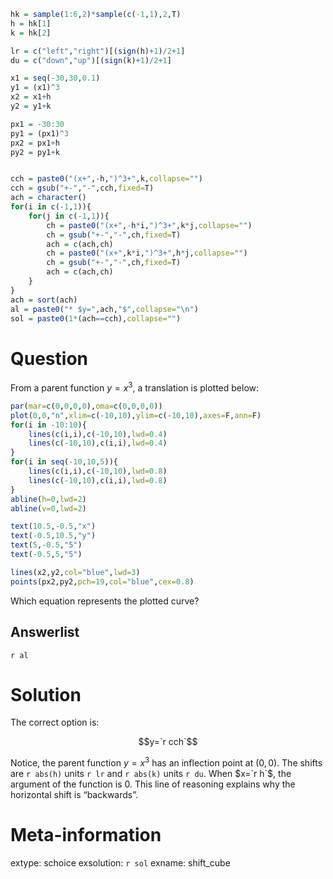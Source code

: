 ```r
hk = sample(1:6,2)*sample(c(-1,1),2,T)
h = hk[1]
k = hk[2]

lr = c("left","right")[(sign(h)+1)/2+1]
du = c("down","up")[(sign(k)+1)/2+1]

x1 = seq(-30,30,0.1)
y1 = (x1)^3
x2 = x1+h
y2 = y1+k

px1 = -30:30
py1 = (px1)^3
px2 = px1+h
py2 = py1+k


cch = paste0("(x+",-h,")^3+",k,collapse="")
cch = gsub("+-","-",cch,fixed=T)
ach = character()
for(i in c(-1,1)){
    for(j in c(-1,1)){
        ch = paste0("(x+",-h*i,")^3+",k*j,collapse="")
        ch = gsub("+-","-",ch,fixed=T)
        ach = c(ach,ch)
        ch = paste0("(x+",k*i,")^3+",h*j,collapse="")
        ch = gsub("+-","-",ch,fixed=T)
        ach = c(ach,ch)
    }
}
ach = sort(ach)
al = paste0("* $y=",ach,"$",collapse="\n")
sol = paste0(1*(ach==cch),collapse="")


```

Question
========

From a parent function $y=x^3$, a translation is plotted below:

```r
par(mar=c(0,0,0,0),oma=c(0,0,0,0))
plot(0,0,"n",xlim=c(-10,10),ylim=c(-10,10),axes=F,ann=F)
for(i in -10:10){
    lines(c(i,i),c(-10,10),lwd=0.4)
    lines(c(-10,10),c(i,i),lwd=0.4)
}
for(i in seq(-10,10,5)){
    lines(c(i,i),c(-10,10),lwd=0.8)
    lines(c(-10,10),c(i,i),lwd=0.8)
}
abline(h=0,lwd=2)
abline(v=0,lwd=2)

text(10.5,-0.5,"x")
text(-0.5,10.5,"y")
text(5,-0.5,"5")
text(-0.5,5,"5")

lines(x2,y2,col="blue",lwd=3)
points(px2,py2,pch=19,col="blue",cex=0.8)
```

Which equation represents the plotted curve?


Answerlist
--------

`r al`


Solution
========

The correct option is:

$$y=`r cch`$$

Notice, the parent function $y=x^3$ has an inflection point at $(0,0)$. The shifts are `r abs(h)` units `r lr` and `r abs(k)` units `r du`. When $x=`r h`$, the argument of the function is 0. This line of reasoning explains why the horizontal shift is "backwards".


Meta-information
============
extype: schoice
exsolution: `r sol`
exname: shift_cube